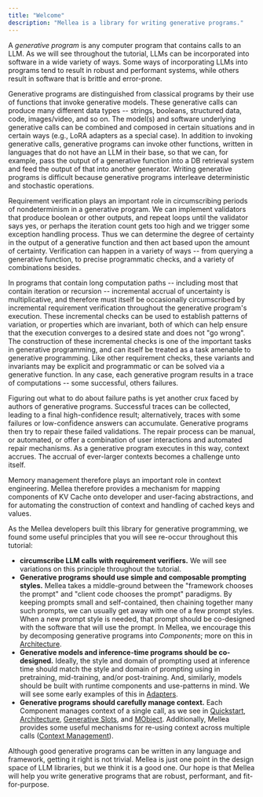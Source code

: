 ```yaml
---
title: "Welcome"
description: "Mellea is a library for writing generative programs."
---
```


A _generative program_ is any computer program that contains calls to an LLM. As we will see throughout the tutorial, LLMs can be incorporated into software in a wide variety of ways. Some ways of incorporating LLMs into programs tend to result in robust and performant systems, while others result in software that is brittle and error-prone.

Generative programs are distinguished from classical programs by their use of functions that invoke generative models. These generative calls can produce many different data types -- strings, booleans, structured data, code, images/video, and so on. The model(s) and software underlying generative calls can be combined and composed in certain situations and in certain ways (e.g., LoRA adapters as a special case). In addition to invoking generative calls, generative programs can invoke other functions, written in languages that do not have an LLM in their base, so that we can, for example, pass the output of a generative function into a DB retrieval system and feed the output of that into another generator. Writing generative programs is difficult because generative programs interleave deterministic and stochastic operations.

Requirement verification plays an important role in circumscribing periods of nondeterminism in a generative program. We can implement validators that produce boolean or other outputs, and repeat loops until the validator says yes, or perhaps the iteration count gets too high and we trigger some exception handling process. Thus we can determine the degree of certainty in the output of a generative function and then act based upon the amount of certainty. Verification can happen in a variety of ways -- from querying a generative function, to precise programmatic checks, and a variety of combinations besides.

In programs that contain long computation paths -- including most that contain iteration or recursion -- incremental accrual of uncertainty is multiplicative, and therefore must itself be occasionally circumscribed by incremental requirement verification throughout the generative program's execution. These incremental checks can be used to establish patterns of variation, or properties which are invariant, both of which can help ensure that the execution converges to a desired state and does not "go wrong". The construction of these incremental checks is one of the important tasks in generative programming, and can itself be treated as a task amenable to generative programming. Like other requirement checks, these variants and invariants may be explicit and programmatic or can be solved via a generative function. In any case, each generative program results in a trace of computations -- some successful, others failures.

Figuring out what to do about failure paths is yet another crux faced by authors of generative programs. Successful traces can be collected, leading to a final high-confidence result; alternatively, traces with some failures or low-confidence answers can accumulate. Generative programs then try to repair these failed validations. The repair process can be manual, or automated, or offer a combination of user interactions and automated repair mechanisms. As a generative program executes in this way, context accrues. The accrual of ever-larger contexts becomes a challenge unto itself.

Memory management therefore plays an important role in context engineering. Mellea therefore provides a mechanism for mapping components of KV Cache onto developer and user-facing abstractions, and for automating the construction of context and handling of cached keys and values.

As the Mellea developers built this library for generative programming, we found some useful principles that you will see re-occur throughout this tutorial:

- **circumscribe LLM calls with requirement verifiers.** We will see variations on this principle throughout the tutorial.
- **Generative programs should use simple and composable prompting styles.** Mellea takes a middle-ground between the "framework chooses the prompt" and "client code chooses the prompt" paradigms. By keeping prompts small and self-contained, then chaining together many such prompts, we can usually get away with one of a few prompt styles. When a new prompt style is needed, that prompt should be co-designed with the software that will use the prompt. In Mellea, we encourage this by decomposing generative programs into _Components_; more on this in [Architecture](/overview/architecture).
- **Generative models and inference-time programs should be co-designed.** Ideally, the style and domain of prompting used at inference time should match the style and domain of prompting using in pretraining, mid-training, and/or post-training. And, similarly, models should be built with runtime components and use-patterns in mind. We will see some early examples of this in [Adapters](/core-concept/adapters).
- **Generative programs should carefully manage context.** Each Component manages context of a single call, as we see in [Quickstart](/overview/quick-start), [Architecture](/overview/architecture), [Generative Slots](/core-concept/generative-slots), and [MObject](/core-concept/mobjects). Additionally, Mellea provides some useful mechanisms for re-using context across multiple calls ([Context Management](/core-concept/context-management)).

Although good generative programs can be written in any language and framework, getting it right is not trivial. Mellea is just one point in the design space of LLM libraries, but we think it is a good one. Our hope is that Mellea will help you write generative programs that are robust, performant, and fit-for-purpose.
